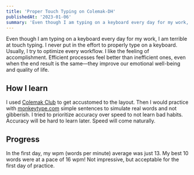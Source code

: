 ```yaml
---
title: 'Proper Touch Typing on Colemak-DH'
publishedAt: '2023-01-06'
summary: 'Even though I am typing on a keyboard every day for my work, I am terrible at touch typing. I never put in the effort to properly type on a keyboard. Usually, I try to optimize every workflow. I like the feeling of accomplishment. Efficient processes feel better than inefficient ones, even when the end result is the same—they improve our emotional well-being and quality of life.'
---
```


Even though I am typing on a keyboard every day for my work, I am terrible at touch typing. I never put in the effort to properly type on a keyboard. Usually, I try to optimize every workflow. I like the feeling of accomplishment. Efficient processes feel better than inefficient ones, even when the end result is the same—they improve our emotional well-being and quality of life.

## How I learn

I used [Colemak Club](https://gnusenpai.net/colemakclub/) to get accustomed to the layout. Then I would practice with [monkeytype.com](https://monkeytype.com/) simple sentences to simulate real words and not gibberish. I tried to prioritize accuracy over speed to not learn bad habits. Accuracy will be hard to learn later. Speed will come naturally.

## Progress

In the first day, my wpm (words per minute) average was just 13. My best 10 words were at a pace of 16 wpm! Not impressive, but acceptable for the first day of practice.
